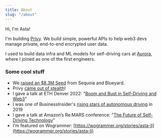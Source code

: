 ```yaml
---
title: About
slug: "/about"
---
```


Hi, I'm Asta!

I'm building [Privy](http://privy.io/). We build simple, powerful APIs to help web3 devs manage private, end-to-end encrypted user data.

I used to build data infra and ML models for self-driving cars at [Aurora](https://aurora.tech/), where I joined as one of the first engineers.


### Some cool stuff
- We [raised an $8.3M Seed](https://www.coindesk.com/business/2022/04/20/blueyard-sequoia-invest-in-privy-to-bring-secure-data-to-web-3/) from Sequoia and Blueyard.
- Privy [came out of stealth](https://blog.privy.io/introducing-privy-8bc6edab736)!
- I gave a talk at ETH Denver 2022: "[Boom and Bust in Self-Driving and Web3](https://www.youtube.com/watch?v=TAwdOS0kbUA)"
- I was one of BusinessInsider's [rising stars of autonomous driving](https://www.businessinsider.com/introducing-the-rising-stars-of-autonomous-driving-2019-12) in 2019
- I gave a talk at Amazon’s Re:MARS conference: "[The Future of Self-Driving Technology](https://www.youtube.com/watch?v=BBw7b4SUlto)"
- I'm featured on Wogrammer: [https://wogrammer.org/stories/asta-li](https://wogrammer.org/stories/asta-li)
